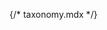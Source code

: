 {/* taxonomy.mdx */}


<Meta of={comStories} name="Docs"/>

<Title />
<Subtitle />
<Description />


<Primary />

## Properties
<Controls />

<Stories of={comStories} />

## Slots:
* `content`: The content text or text with a link for the taxonomy term.


## Examples:

```
{% include 'varbase_components:taxonomy' with { content: item.content } only %}
```


## Source code
[//]: # (Twig Template source code)
<Source code={templateSource} />
